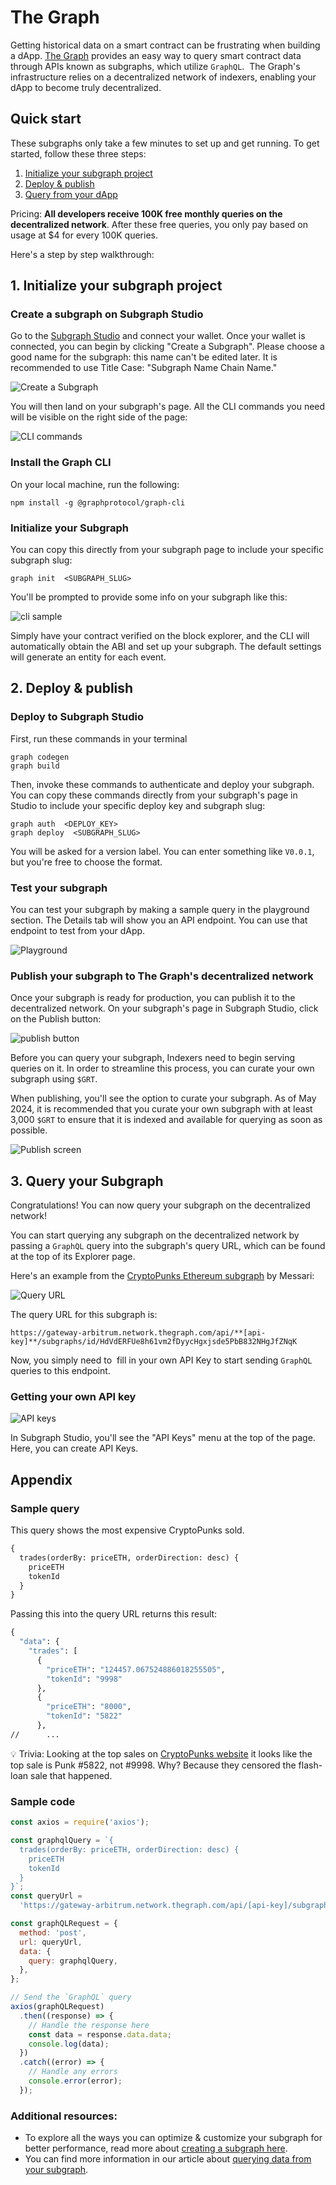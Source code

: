 # The Graph

Getting historical data on a smart contract can be frustrating when building a dApp. [The Graph](https://thegraph.com/) provides an easy way to query smart contract data through APIs known as subgraphs, which utilize `GraphQL`.  The Graph's infrastructure relies on a decentralized network of indexers, enabling your dApp to become truly decentralized.

## Quick start

These subgraphs only take a few minutes to set up and get running. To get started, follow these three steps:

1. [Initialize your subgraph project](#1-initialize-your-subgraph-project)
2. [Deploy & publish](#2-deploy--publish)
3. [Query from your dApp](#sample-query)

Pricing: **All developers receive 100K free monthly queries on the decentralized network**. After these free queries, you only pay based on usage at $4 for every 100K queries.

Here's a step by step walkthrough:

## 1. Initialize your subgraph project

### Create a subgraph on Subgraph Studio⁠

Go to the [Subgraph Studio](https://thegraph.com/studio/) and connect your wallet. Once your wallet is connected, you can begin by clicking "Create a Subgraph". Please choose a good name for the subgraph: this name can't be edited later. It is recommended to use Title Case: "Subgraph Name Chain Name."

![Create a Subgraph](https://lh7-us.googleusercontent.com/docsz/AD_4nXf8OTdwMxlKQGKzIF_kYR7NPKeh9TmWnZBYxb7ft_YbdOdx_VVtbp6PslN7N1KGUzNpIDCmaXppdrllM1cw_J4L8Na03BXOWzJTK1POCve0nkRjQYgWJ60QHAdtQ4Niy83SMM8m0F0f-N-AJj4PDqDPlA5M?key=fnI6SyFgXU9SZRNX5C5vPQ)

You will then land on your subgraph's page. All the CLI commands you need will be visible on the right side of the page:

![CLI commands](https://lh7-us.googleusercontent.com/docsz/AD_4nXe3YvCxiOH_LupSWe8zh9AmP-VrV4PlOq3f7Ix6hNlBUYcANUFuLuVIWR74OGiBs0nrugTyT0v3o6RPmTsgHONdv_ZJNWtcDWEkRntXPHlQGFcqmEBa-D6j4aoIPzUKYdOJMVUPu8O3fwjdZ4IaXXZoTzY?key=fnI6SyFgXU9SZRNX5C5vPQ)

### Install the Graph CLI⁠

On your local machine, run the following:

```shell
npm install -g @graphprotocol/graph-cli
```

### Initialize your Subgraph⁠

You can copy this directly from your subgraph page to include your specific subgraph slug:

```shell
graph init  <SUBGRAPH_SLUG>
```

You'll be prompted to provide some info on your subgraph like this:

![cli sample](https://lh7-us.googleusercontent.com/docsz/AD_4nXdTAUsUb5vbs3GtCrhKhuXM1xYoqqooYTxw6lfJfYtLJNP8GKVOhTPmjxlM1b6Qpx-pXNVOzRuc8BL12wZXqy4MIj8ja0tp15znfuJD_Mg84SSNj3JpQ4d31lNTxPYnpba4UOzZx8pmgOIsbI7vCz70v9gC?key=fnI6SyFgXU9SZRNX5C5vPQ)

Simply have your contract verified on the block explorer, and the CLI will automatically obtain the ABI and set up your subgraph. The default settings will generate an entity for each event.

## 2. Deploy & publish

### Deploy to Subgraph Studio⁠

First, run these commands in your terminal

```shell
graph codegen
graph build
```

Then, invoke these commands to authenticate and deploy your subgraph. You can copy these commands directly from your subgraph's page in Studio to include your specific deploy key and subgraph slug:

```shell
graph auth  <DEPLOY_KEY>
graph deploy  <SUBGRAPH_SLUG>
```

You will be asked for a version label. You can enter something like `V0.0.1`, but you're free to choose the format.

### Test your subgraph⁠

You can test your subgraph by making a sample query in the playground section. The Details tab will show you an API endpoint. You can use that endpoint to test from your dApp.

![Playground](https://lh7-us.googleusercontent.com/docsz/AD_4nXf3afwSins8_eO7BceGPN79VvwolDxmFNUnkPk0zAJCaUA-3-UAAjVvrMzwr7q9vNYWdrEUNgm2De2VfQpWauiT87RkFc-cVfoPSsQbYSgsmwhyY1-tpPdv2J1H4JAMq70nfWBhb8PszZBFjsbDAaJ5eto?key=fnI6SyFgXU9SZRNX5C5vPQ)

### Publish your subgraph to The Graph's decentralized network

Once your subgraph is ready for production, you can publish it to the decentralized network. On your subgraph's page in Subgraph Studio, click on the Publish button:

![publish button](https://edgeandnode.notion.site/image/https%3A%2F%2Fprod-files-secure.s3.us-west-2.amazonaws.com%2Fa7d6afae-8784-4b15-a90e-ee8f6ee007ba%2F2f9c4526-123d-4164-8ea8-39959c8babbf%2FUntitled.png?table=block&id=37005371-76b4-4780-b044-040a570e3af6&spaceId=a7d6afae-8784-4b15-a90e-ee8f6ee007ba&width=1420&userId=&cache=v2)

Before you can query your subgraph, Indexers need to begin serving queries on it. In order to streamline this process, you can curate your own subgraph using `$GRT`.

When publishing, you'll see the option to curate your subgraph. As of May 2024, it is recommended that you curate your own subgraph with at least 3,000 `$GRT` to ensure that it is indexed and available for querying as soon as possible.

![Publish screen](https://lh7-us.googleusercontent.com/docsz/AD_4nXerUr-IgWjwBZvp9Idvz5hTq8AFB0n_VlXCzyDtUxKaCTANT4gkk-2O77oW-a0ZWOh3hnqQsY7zcSaLeCQin9XU1NTX1RVYOLFX9MuVxBEqcMryqgnGQKx-MbDnOWKuMoLBhgyVWQereg3cdWtCPcTQKFU?key=fnI6SyFgXU9SZRNX5C5vPQ)

## 3. Query your Subgraph

Congratulations! You can now query your subgraph on the decentralized network!

You can start querying any subgraph on the decentralized network by passing a `GraphQL` query into the subgraph's query URL, which can be found at the top of its Explorer page.

Here's an example from the [CryptoPunks Ethereum subgraph](https://thegraph.com/explorer/subgraphs/HdVdERFUe8h61vm2fDyycHgxjsde5PbB832NHgJfZNqK) by Messari:

![Query URL](https://lh7-us.googleusercontent.com/docsz/AD_4nXebivsPOUjPHAa3UVtvxoYTFXaGBao9pQOAJvFK0S7Uv0scfL6TcTVjmNCzT4DgsIloAQyrPTCqHjFPtmjyrzoKkfSeV28FjS32F9-aJJm0ILAHey2gqMr7Seu4IqPz2d__QotsWG3OKv2dEghiD74eypzs?key=fnI6SyFgXU9SZRNX5C5vPQ)

The query URL for this subgraph is:

```shell
https://gateway-arbitrum.network.thegraph.com/api/**[api-key]**/subgraphs/id/HdVdERFUe8h61vm2fDyycHgxjsde5PbB832NHgJfZNqK
```

Now, you simply need to  fill in your own API Key to start sending `GraphQL` queries to this endpoint.

### Getting your own API key

![API keys](https://lh7-us.googleusercontent.com/docsz/AD_4nXdz7H8hSRf2XqrU0jN3p3KbmuptHvQJbhRHOJh67nBfwh8RVnhTsCFDGA_JQUFizyMn7psQO0Vgk6Vy7cKYH47OyTq5PqycB0xxLyF4kSPsT7hYdMv2MEzAo433sJT6VlQbUAzgPnSxKI9a5Tn3ShSzaxI?key=fnI6SyFgXU9SZRNX5C5vPQ)

In Subgraph Studio, you'll see the "API Keys" menu at the top of the page. Here, you can create API Keys.

## Appendix

### Sample query

This query shows the most expensive CryptoPunks sold.

```graphql
{
  trades(orderBy: priceETH, orderDirection: desc) {
    priceETH
    tokenId
  }
}
```

Passing this into the query URL returns this result:

```graphql
{
  "data": {
    "trades": [
      {
        "priceETH": "124457.067524886018255505",
        "tokenId": "9998"
      },
      {
        "priceETH": "8000",
        "tokenId": "5822"
      },
//      ...
```

💡 Trivia: Looking at the top sales on [CryptoPunks website](https://cryptopunks.app/cryptopunks/topsales) it looks like the top sale is Punk #5822, not #9998. Why? Because they censored the flash-loan sale that happened.

### Sample code

```js
const axios = require('axios');

const graphqlQuery = `{
  trades(orderBy: priceETH, orderDirection: desc) {
    priceETH
    tokenId
  }
}`;
const queryUrl =
  'https://gateway-arbitrum.network.thegraph.com/api/[api-key]/subgraphs/id/HdVdERFUe8h61vm2fDyycHgxjsde5PbB832NHgJfZNqK';

const graphQLRequest = {
  method: 'post',
  url: queryUrl,
  data: {
    query: graphqlQuery,
  },
};

// Send the `GraphQL` query
axios(graphQLRequest)
  .then((response) => {
    // Handle the response here
    const data = response.data.data;
    console.log(data);
  })
  .catch((error) => {
    // Handle any errors
    console.error(error);
  });
```

### Additional resources:

- To explore all the ways you can optimize & customize your subgraph for better performance, read more about [creating a subgraph here](https://thegraph.com/docs/en/developing/creating-a-subgraph/).
- You can find more information in our article about [querying data from your subgraph](https://thegraph.com/docs/en/querying/querying-the-graph/).
